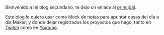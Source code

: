 Bienvenido a mi blog secundario, te dejo un enlace al [principal](www.laboratoriogluon.com).

Este blog lo quiero usar como block de notas para apuntar cosas del día a día Maker; y donde dejar registrados los proyectos que hago, tanto en <a href="www.twitch.tv/labgluon">Twitch</a> como en <a href="www.youtube.com/laboratoriogluon">Youtube</a>.